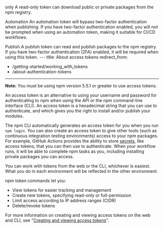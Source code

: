
 only
A read-only token can download public or private packages from the npm registry.

Automation
An automation token will bypass two-factor authentication when publishing. If you have two-factor authentication enabled, you will not be prompted when using an automation token, making it suitable for CI/CD workflows.

Publish
A publish token can read and publish packages to the npm registry. If you have two-factor authentication (2FA) enabled, it will be required when using this token.        ---
title: About access tokens
redirect_from:
  - /getting-started/working_with_tokens
  - /about-authentication-tokens
---

<Note>

**Note:** You must be using npm version 5.5.1 or greater to use access tokens.

</Note>

An access token is an alternative to using your username and password for authenticating to npm when using the API or the npm command-line interface (CLI).  An access token is a hexadecimal string that you can use to authenticate, and which gives you the right to install and/or publish your modules.

The npm CLI automatically generates an access token for you when you run `npm login`.  You can also create an access token to give other tools (such as continuous integration testing environments) access to your npm packages. For example, GitHub Actions provides the ability to store [secrets](https://docs.github.com/en/actions/configuring-and-managing-workflows/creating-and-storing-encrypted-secrets), like access tokens, that you can then use to authenticate.  When your workflow runs,  it will be able to complete npm tasks as you, including installing private packages you can access.

You can work with tokens from the web or the CLI, whichever is easiest. What you do in each environment will be reflected in the other environment.

npm token commands let you:

* View tokens for easier tracking and management
* Create new tokens, specifying read-only or full-permission
* Limit access according to IP address ranges (CIDR)
* Delete/revoke tokens

For more information on creating and viewing access tokens on the web and CLI, see "[Creating and viewing access tokens][create-token]".

[create-token]: creating-and-viewing-access-tokens

